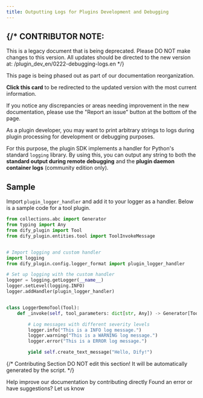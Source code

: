 ```yaml
---
title: Outputting Logs for Plugins Development and Debugging
---
```



{/* 
  CONTRIBUTOR NOTE:
  ----------------
  This is a legacy document that is being deprecated.
  Please DO NOT make changes to this version.
  All updates should be directed to the new version at:
  /plugin_dev_en/0222-debugging-logs.en
*/}

<Card title="This Documentation is Being Deprecated" icon="circle-exclamation" href="/plugin_dev_en/0222-debugging-logs.en">
  <p>This page is being phased out as part of our documentation reorganization.</p>
  
  <p><strong>Click this card</strong> to be redirected to the updated version with the most current information.</p>
  
  <p>If you notice any discrepancies or areas needing improvement in the new documentation, please use the "Report an issue" button at the bottom of the page.</p>
</Card>

As a plugin developer, you may want to print arbitrary strings to logs during plugin processing for development or debugging purposes.

For this purpose, the plugin SDK implements a handler for Python's standard `logging` library. By using this, you can output any string to both the **standard output during remote debugging** and the **plugin daemon container logs** (community edition only).

## Sample

Import `plugin_logger_handler` and add it to your logger as a handler. Below is a sample code for a tool plugin.

```python
from collections.abc import Generator
from typing import Any
from dify_plugin import Tool
from dify_plugin.entities.tool import ToolInvokeMessage


# Import logging and custom handler
import logging
from dify_plugin.config.logger_format import plugin_logger_handler

# Set up logging with the custom handler
logger = logging.getLogger(__name__)
logger.setLevel(logging.INFO)
logger.addHandler(plugin_logger_handler)


class LoggerDemoTool(Tool):
    def _invoke(self, tool_parameters: dict[str, Any]) -> Generator[ToolInvokeMessage]:

        # Log messages with different severity levels
        logger.info("This is a INFO log message.")
        logger.warning("This is a WARNING log message.")
        logger.error("This is a ERROR log message.")

        yield self.create_text_message("Hello, Dify!")
```

{/*
Contributing Section
DO NOT edit this section!
It will be automatically generated by the script.
*/}

<CardGroup cols="2">
    <Card
        title="Edit this page"
        icon="pen-to-square"
        href="https://github.com/langgenius/dify-docs-mintlify/edit/main/en/plugins/best-practice/how-to-print-strings-to-logs-for-debugging.mdx"
    >
        Help improve our documentation by contributing directly
    </Card>
    <Card
        title="Report an issue"
        icon="github"
        href="https://github.com/langgenius/dify-docs-mintlify/issues/new?title=Documentation%20Issue%3A%20o-print-strings-to-logs-for-debugg&body=%23%23%20Issue%20Description%0A%3C%21--%20Please%20briefly%20describe%20the%20issue%20you%20found%20--%3E%0A%0A%23%23%20Page%20Link%0Ahttps%3A%2F%2Fgithub.com%2Flanggenius%2Fdify-docs-mintlify%2Fblob%2Fmain%2Fen/plugins/best-practice%2Fhow-to-print-strings-to-logs-for-debugging.mdx%0A%0A%23%23%20Suggested%20Changes%0A%3C%21--%20If%20you%20have%20specific%20suggestions%20for%20changes%2C%20please%20describe%20them%20here%20--%3E%0A%0A%3C%21--%20Thank%20you%20for%20helping%20improve%20our%20documentation%21%20--%3E"
    >
        Found an error or have suggestions? Let us know
    </Card>
</CardGroup>
